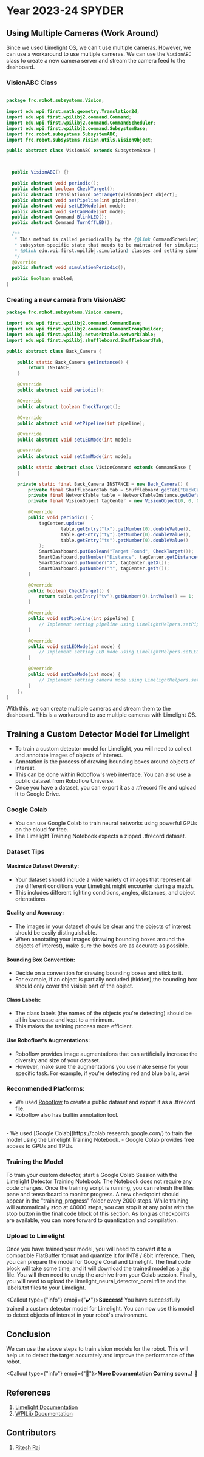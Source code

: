 
<Head>
    <title>Spyder 2023-24 - FEDS201</title>
    <meta property="og:title" content="Limelight Custom Library - FEDS201" key="title" />
</Head>



# Year 2023-24 SPYDER


## Using Multiple Cameras (Work Around)

Since we used Limelight OS, we can't use multiple cameras. However, we can use a workaround to use multiple cameras. We can use the `VisionABC` class to create a new camera server and stream the camera feed to the dashboard.

### VisionABC Class
```java

package frc.robot.subsystems.Vision;

import edu.wpi.first.math.geometry.Translation2d;
import edu.wpi.first.wpilibj2.command.Command;
import edu.wpi.first.wpilibj2.command.CommandScheduler;
import edu.wpi.first.wpilibj2.command.SubsystemBase;
import frc.robot.subsystems.SubsystemABC;
import frc.robot.subsystems.Vision.utils.VisionObject;

public abstract class VisionABC extends SubsystemBase {



  public VisionABC() {}

  public abstract void periodic();
  public abstract boolean CheckTarget();
  public abstract Translation2d GetTarget(VisionObject object);
  public abstract void setPipeline(int pipeline);
  public abstract void setLEDMode(int mode);
  public abstract void setCamMode(int mode);
  public abstract Command BlinkLED();
  public abstract Command TurnOffLED();

  /**
   * This method is called periodically by the {@link CommandScheduler}. Useful for updating
   * subsystem-specific state that needs to be maintained for simulations, such as for updating
   * {@link edu.wpi.first.wpilibj.simulation} classes and setting simulated sensor readings.
   */
  @Override
  public abstract void simulationPeriodic();

  public Boolean enabled;
}

```

### Creating a new camera from VisionABC

```java
package frc.robot.subsystems.Vision.camera;

import edu.wpi.first.wpilibj2.command.CommandBase;
import edu.wpi.first.wpilibj2.command.CommandGroupBuilder;
import edu.wpi.first.wpilibj.networktable.NetworkTable;
import edu.wpi.first.wpilibj.shuffleboard.ShuffleboardTab;

public abstract class Back_Camera {

    public static Back_Camera getInstance() {
        return INSTANCE;
    }

    @Override
    public abstract void periodic();

    @Override
    public abstract boolean CheckTarget();

    @Override
    public abstract void setPipeline(int pipeline);

    @Override
    public abstract void setLEDMode(int mode);

    @Override
    public abstract void setCamMode(int mode);

    public static abstract class VisionCommand extends CommandBase {
    }

    private static final Back_Camera INSTANCE = new Back_Camera() {
        private final ShuffleboardTab tab = Shuffleboard.getTab("BackCamera");
        private final NetworkTable table = NetworkTableInstance.getDefault().getTable(CameraConstants.BackCam.BACK_CAMERA_NETWORK_TABLES_NAME);
        private final VisionObject tagCenter = new VisionObject(0, 0, 0, ObjectType.APRILTAG);

        @Override
        public void periodic() {
            tagCenter.update(
                    table.getEntry("tx").getNumber(0).doubleValue(),
                    table.getEntry("ty").getNumber(0).doubleValue(),
                    table.getEntry("ts").getNumber(0).doubleValue()
            );
            SmartDashboard.putBoolean("Target Found", CheckTarget());
            SmartDashboard.putNumber("Distance", tagCenter.getDistance());
            SmartDashboard.putNumber("X", tagCenter.getX());
            SmartDashboard.putNumber("Y", tagCenter.getY());
        }

        @Override
        public boolean CheckTarget() {
            return table.getEntry("tv").getNumber(0).intValue() == 1;
        }

        @Override
        public void setPipeline(int pipeline) {
            // Implement setting pipeline using LimelightHelpers.setPipelineIndex(nt_key, pipeline);
        }

        @Override
        public void setLEDMode(int mode) {
            // Implement setting LED mode using LimelightHelpers.setLEDMode_* methods based on mode
        }

        @Override
        public void setCamMode(int mode) {
            // Implement setting camera mode using LimelightHelpers.setCameraMode_* methods based on mode
        }
    };
}

```

With this, we can create multiple cameras and stream them to the dashboard. This is a workaround to use multiple cameras with Limelight OS.

## Training a Custom Detector Model for Limelight

- To train a custom detector model for Limelight, you will need to collect and annotate images of objects of interest.
- Annotation is the process of drawing bounding boxes around objects of interest.
- This can be done within Roboflow's web interface. You can also use a public dataset from Roboflow Universe.
- Once you have a dataset, you can export it as a .tfrecord file and upload it to Google Drive.

### Google Colab

- You can use Google Colab to train neural networks using powerful GPUs on the cloud for free.
- The Limelight Training Notebook expects a zipped .tfrecord dataset.

### Dataset Tips

#### Maximize Dataset Diversity:
- Your dataset should include a wide variety of images that represent all the different conditions your Limelight might encounter during a match.
- This includes different lighting conditions, angles, distances, and object orientations.
#### Quality and Accuracy:
- The images in your dataset should be clear and the objects of interest should be easily distinguishable.
- When annotating your images (drawing bounding boxes around the objects of interest), make sure the boxes are as accurate as possible.
#### Bounding Box Convention:
- Decide on a convention for drawing bounding boxes and stick to it.
- For example, if an object is partially occluded (hidden),the bounding box should only cover the visible part of the object.
#### Class Labels:
- The class labels (the names of the objects you're detecting) should be all in lowercase and kept to a minimum.
- This makes the training process more efficient.
#### Use Roboflow's Augmentations:
- Roboflow provides image augmentations that can artificially increase the diversity and size of your dataset.
- However, make sure the augmentations you use make sense for your specific task. For example, if you're detecting red and blue balls, avoi

### Recommended Platforms:
- We used [Roboflow](https://blog.roboflow.com/getting-started-with-roboflow/) to create a public dataset and export it as a .tfrecord file.
- Roboflow also has builtin annotation tool.
<br/>
- We used [Google Colab](https://colab.research.google.com/) to train the model using the Limelight Training Notebook.
- Google Colab provides free access to GPUs and TPUs.
<br/>

### Training the Model

To train your custom detector, start a Google Colab Session with the Limelight Detector Training Notebook. The Notebook does not require any code changes. Once the training script is running, you can refresh the files pane and tensorboard to monitor progress. A new checkpoint should appear in the "training_progress" folder every 2000 steps. While training will automatically stop at 40000 steps, you can stop it at any point with the stop button in the final code block of this section. As long as checkpoints are available, you can more forward to quantization and compilation.

### Upload to Limelight

Once you have trained your model, you will need to convert it to a compatible FlatBuffer format and quantize it for INT8 / 8bit inference. Then, you can prepare the model for Google Coral and Limelight. The final code block will take some time, and it will download the trained model as a .zip file. You will then need to unzip the archive from your Colab session. Finally, you will need to upload the limelight_neural_detector_coral.tflite and the labels.txt files to your Limelight.


<Callout type={"info"} emoji={"✔️"}><strong>Success!</strong> You have successfully trained a custom detector model for Limelight. You can now use this model to detect objects of interest in your robot's environment.</Callout>

## Conclusion

We can use the above steps to train vision models for the robot. This will help us to detect the target accurately and improve the performance of the robot.

<Callout type={"info"} emoji={"🤖"}><strong>More Documentation Coming soon..!</strong> 🎉</Callout>

## References

1. [Limelight Documentation](https://docs.limelightvision.io/docs/docs-limelight/pipeline-neural/training-your-own-detector/)
2. [WPILib Documentation](https://docs.wpilib.org/en/stable/)

## Contributors

1. [Ritesh Raj](https://github.com/riteshrajas)